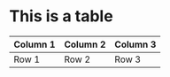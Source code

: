 # This is a table

| Column 1 | Column 2 | Column 3 |
|----------|----------|----------|
| Row 1    | Row 2    | Row 3    |